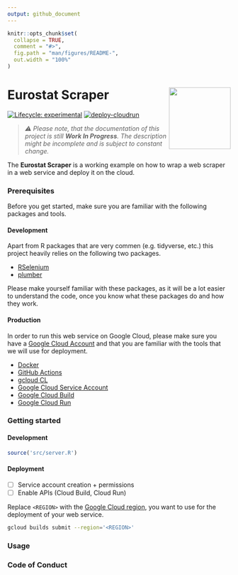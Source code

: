 ```yaml
---
output: github_document
---
```


<!-- README.md is generated from README.Rmd. Please edit that file -->

```r
knitr::opts_chunk$set(
  collapse = TRUE,
  comment = "#>",
  fig.path = "man/figures/README-",
  out.width = "100%"
)
```

# Eurostat Scraper <img src="man/figures/logo.png" align="right" height="139"/>

<!-- badges: start -->

[![Lifecycle: experimental](https://lifecycle.r-lib.org/articles/figures/lifecycle-experimental.svg)](https://lifecycle.r-lib.org/articles/stages.html#experimental) [![deploy-cloudrun](https://github.com/data-for-good-concepts/eurostat-scraper/actions/workflows/deploy-cloudrun.yaml/badge.svg)](https://github.com/data-for-good-concepts/eurostat-scraper/actions/workflows/deploy-cloudrun.yaml)

<!-- badges: end -->

> _⚠️ Please note, that the documentation of this project is still 
**Work In Progress**. The description might be incomplete and is subject to 
constant change._  


The **Eurostat Scraper** is a working example on how to wrap a web scraper in a 
web service and deploy it on the cloud.

### Prerequisites

Before you get started, make sure you are familiar with the following packages 
and tools.

#### Development

Apart from R packages that are very commen (e.g. tidyverse, etc.) this project
heavily relies on the following two packages.

- [RSelenium](https://docs.ropensci.org/RSelenium/)  
- [plumber](https://www.rplumber.io/)  

Please make yourself familiar with these packages, as it will be a lot easier to understand the code, once you know what these packages do and how they work.

#### Production

In order to run this web service on Google Cloud, please make sure you have a
[Google Cloud Account](https://cloud.google.com/) and that you are familiar with 
the tools that we will use for deployment.

- [Docker](https://docker-curriculum.com/)  
- [GitHub Actions](https://github.blog/2022-06-03-a-beginners-guide-to-ci-cd-and-automation-on-github/)
- [gcloud CL](https://cloud.google.com/sdk/gcloud)  
- [Google Cloud Service Account](https://cloud.google.com/iam/docs/service-accounts)  
- [Google Cloud Build](https://cloud.google.com/build/docs/overview#:~:text=Cloud%20Build%20is%20a%20service,Docker%20containers%20or%20Java%20archives.)  
- [Google Cloud Run](https://cloud.google.com/run/docs/overview/what-is-cloud-run)  

### Getting started

#### Development

```r
source('src/server.R')
```

#### Deployment

- [ ] Service account creation + permissions
- [ ] Enable APIs (Cloud Build, Cloud Run)

Replace `<REGION>` with the [Google Cloud region](https://cloud.google.com/compute/docs/regions-zones), you want to use 
for the deployment of your web service.

```bash
gcloud builds submit --region='<REGION>'
```

### Usage

### Code of Conduct
